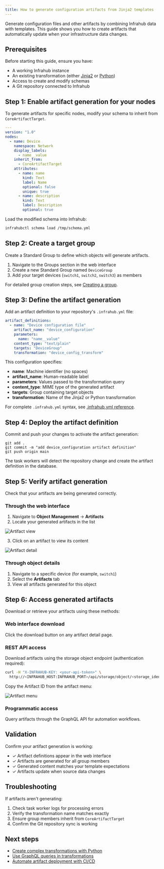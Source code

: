 ```yaml
---
title: How to generate configuration artifacts from Jinja2 templates
---
```



Generate configuration files and other artifacts by combining Infrahub data with templates. This guide shows you how to create artifacts that automatically update when your infrastructure data changes.

## Prerequisites

Before starting this guide, ensure you have:

- A working Infrahub instance
- An existing transformation (either [Jinja2](./jinja2-transform.mdx) or [Python](./python-transform.mdx))
- Access to create and modify schemas
- A Git repository connected to Infrahub

## Step 1: Enable artifact generation for your nodes

To generate artifacts for specific nodes, modify your schema to inherit from `CoreArtifactTarget`.

```yaml
---
version: "1.0"
nodes:
  - name: Device
    namespace: Network
    display_labels:
      - name__value
    inherit_from:
      - CoreArtifactTarget
    attributes:
      - name: name
        kind: Text
        label: Name
        optional: false
        unique: true
      - name: description
        kind: Text
        label: Description
        optional: true
```

Load the modified schema into Infrahub:

```bash
infrahubctl schema load /tmp/schema.yml
```

## Step 2: Create a target group

Create a Standard Group to define which objects will generate artifacts.

1. Navigate to the Groups section in the web interface
2. Create a new Standard Group named `DeviceGroup`
3. Add your target devices (`switch1`, `switch2`, `switch3`) as members

For detailed group creation steps, see [Creating a group](./groups.mdx).

<center>
  <VideoPlayer url='https://www.youtube.com/watch?v=ASGMKZVLCbY' light />
</center>

## Step 3: Define the artifact generation

Add an artifact definition to your repository's `.infrahub.yml` file:

```yaml
artifact_definitions:
  - name: "Device configuration file"
    artifact_name: "device_configuration"
    parameters:
      name: "name__value"
    content_type: "text/plain"
    targets: "DeviceGroup"
    transformation: "device_config_transform"
```

This configuration specifies:

- **name**: Machine identifier (no spaces)
- **artifact_name**: Human-readable label
- **parameters**: Values passed to the transformation query
- **content_type**: MIME type of the generated artifact
- **targets**: Group containing target objects
- **transformation**: Name of the Jinja2 or Python transformation

For complete `.infrahub.yml` syntax, see [.infrahub.yml reference](../topics/infrahub-yml.mdx).

## Step 4: Deploy the artifact definition

Commit and push your changes to activate the artifact generation:

```shell
git add .
git commit -m "add device_configuration artifact definition"
git push origin main
```

The task workers will detect the repository change and create the artifact definition in the database.

## Step 5: Verify artifact generation

Check that your artifacts are being generated correctly.

### Through the web interface

1. Navigate to **Object Management** → **Artifacts**
2. Locate your generated artifacts in the list

![Artifact view](../media/guides/artifact/artifact_view.png)

3. Click on an artifact to view its content

![Artifact detail](../media/guides/artifact/artifact_detail.png)

### Through object details

1. Navigate to a specific device (for example, `switch1`)
2. Select the **Artifacts** tab
3. View all artifacts generated for this object

## Step 6: Access generated artifacts

Download or retrieve your artifacts using these methods:

### Web interface download

Click the download button on any artifact detail page.

### REST API access

Download artifacts using the storage object endpoint (authentication required):

```bash
curl -H "X-INFRAHUB-KEY: <your-api-token>" \
  http://<INFRAHUB_HOST:INFRAHUB_PORT>/api/storage/object/<storage_identifier>
```

Copy the Artifact ID from the artifact menu:

![Artifact menu](../media/guides/artifact/artifact_menu.png)

### Programmatic access

Query artifacts through the GraphQL API for automation workflows.

## Validation

Confirm your artifact generation is working:

- ✓ Artifact definitions appear in the web interface
- ✓ Artifacts are generated for all group members
- ✓ Generated content matches your template expectations
- ✓ Artifacts update when source data changes

## Troubleshooting

If artifacts aren't generating:

1. Check task worker logs for processing errors
2. Verify the transformation name matches exactly
3. Ensure group members inherit from `CoreArtifactTarget`
4. Confirm the Git repository sync is working

## Next steps

- [Create complex transformations with Python](./python-transform.mdx)
- [Use GraphQL queries in transformations](../topics/transformation.mdx)
- [Automate artifact deployment with CI/CD](../topics/repository.mdx)
